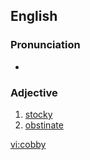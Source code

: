==English==

===Pronunciation===
*{{IPA|/'kä-bE/}}

===Adjective===
{{en-adj}}

# [[stocky]]
# [[obstinate]]

[[vi:cobby]]